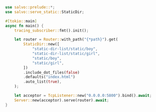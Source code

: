 ```rust  title="static-dir-list/src/main.rs"
use salvo::prelude::*;
use salvo::serve_static::StaticDir;

#[tokio::main]
async fn main() {
    tracing_subscriber::fmt().init();

    let router = Router::with_path("{*path}").get(
        StaticDir::new([
            "static-dir-list/static/boy",
            "static-dir-list/static/girl",
            "static/boy",
            "static/girl",
        ])
        .include_dot_files(false)
        .defaults("index.html")
        .auto_list(true),
    );

    let acceptor = TcpListener::new("0.0.0.0:5800").bind().await;
    Server::new(acceptor).serve(router).await;
}

```